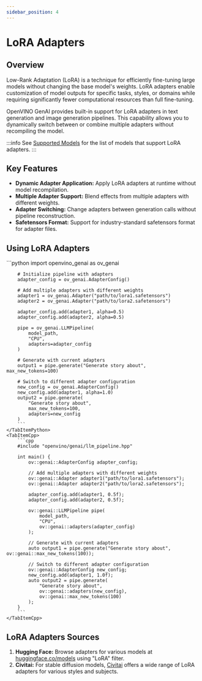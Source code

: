 ```yaml
---
sidebar_position: 4
---
```


# LoRA Adapters

## Overview

Low-Rank Adaptation (LoRA) is a technique for efficiently fine-tuning large models without changing the base model's weights.
LoRA adapters enable customization of model outputs for specific tasks, styles, or domains while requiring significantly fewer computational resources than full fine-tuning.

OpenVINO GenAI provides built-in support for LoRA adapters in text generation and image generation pipelines.
This capability allows you to dynamically switch between or combine multiple adapters without recompiling the model.

:::info
See [Supported Models](/docs/supported-models/) for the list of models that support LoRA adapters.
:::

## Key Features

- **Dynamic Adapter Application:** Apply LoRA adapters at runtime without model recompilation.
- **Multiple Adapter Support:** Blend effects from multiple adapters with different weights.
- **Adapter Switching:** Change adapters between generation calls without pipeline reconstruction.
- **Safetensors Format:** Support for industry-standard safetensors format for adapter files.

## Using LoRA Adapters

<LanguageTabs>
    <TabItemPython>
        ```python
        import openvino_genai as ov_genai

        # Initialize pipeline with adapters
        adapter_config = ov_genai.AdapterConfig()

        # Add multiple adapters with different weights
        adapter1 = ov_genai.Adapter("path/to/lora1.safetensors")
        adapter2 = ov_genai.Adapter("path/to/lora2.safetensors")

        adapter_config.add(adapter1, alpha=0.5)
        adapter_config.add(adapter2, alpha=0.5)

        pipe = ov_genai.LLMPipeline(
            model_path,
            "CPU",
            adapters=adapter_config
        )

        # Generate with current adapters
        output1 = pipe.generate("Generate story about", max_new_tokens=100)

        # Switch to different adapter configuration
        new_config = ov_genai.AdapterConfig()
        new_config.add(adapter1, alpha=1.0)
        output2 = pipe.generate(
            "Generate story about",
            max_new_tokens=100,
            adapters=new_config
        )
        ```
    </TabItemPython>
    <TabItemCpp>
        ```cpp
        #include "openvino/genai/llm_pipeline.hpp"

        int main() {
            ov::genai::AdapterConfig adapter_config;

            // Add multiple adapters with different weights
            ov::genai::Adapter adapter1("path/to/lora1.safetensors");
            ov::genai::Adapter adapter2("path/to/lora2.safetensors");

            adapter_config.add(adapter1, 0.5f);
            adapter_config.add(adapter2, 0.5f);

            ov::genai::LLMPipeline pipe(
                model_path,
                "CPU",
                ov::genai::adapters(adapter_config)
            );

            // Generate with current adapters
            auto output1 = pipe.generate("Generate story about", ov::genai::max_new_tokens(100));

            // Switch to different adapter configuration
            ov::genai::AdapterConfig new_config;
            new_config.add(adapter1, 1.0f);
            auto output2 = pipe.generate(
                "Generate story about",
                ov::genai::adapters(new_config),
                ov::genai::max_new_tokens(100)
            );
        }
        ```
    </TabItemCpp>
</LanguageTabs>

## LoRA Adapters Sources

1. **Hugging Face:** Browse adapters for various models at [huggingface.co/models](https://huggingface.co/models?other=lora) using "LoRA" filter.
2. **Civitai:** For stable diffusion models, [Civitai](https://civitai.com/) offers a wide range of LoRA adapters for various styles and subjects.
